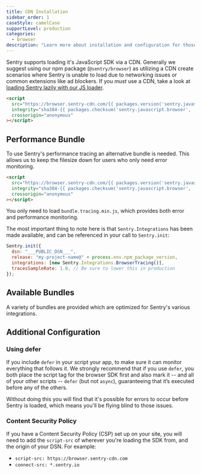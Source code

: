```yaml
---
title: CDN Installation
sidebar_order: 1
caseStyle: camelCase
supportLevel: production
categories:
  - browser
description: "Learn more about installation and configuration for those using a content delivery network (CDN)."
---
```



Sentry supports loading it's JavaScript SDK via a CDN. Generally we suggest using our npm package (`@sentry/browser`) as utilizing a CDN create scenarios where Sentry is unable to load due to networking issues or common extensions like ad blockers. If you _must_ use a CDN, take a look at [loading Sentry lazily with our JS loader](../lazy-load-sentry/).

```html {tabTitle: CDN}
<script
  src="https://browser.sentry-cdn.com/{{ packages.version('sentry.javascript.browser') }}/bundle.min.js"
  integrity="sha384-{{ packages.checksum('sentry.javascript.browser', 'bundle.min.js', 'sha384-base64') }}"
  crossorigin="anonymous"
></script>
```

## Performance Bundle

To use Sentry's performance tracing an alternative bundle is needed. This allows us to keep the filesize down for users who only need error monitoring.

```html {tabTitle: CDN}
<script
  src="https://browser.sentry-cdn.com/{{ packages.version('sentry.javascript.browser') }}/bundle.tracing.min.js"
  integrity="sha384-{{ packages.checksum('sentry.javascript.browser', 'bundle.tracing.min.js', 'sha384-base64') }}"
  crossorigin="anonymous"
></script>
```

<Note><markdown>

You only need to load `bundle.tracing.min.js`, which provides both error and performance monitoring.

</markdown></Note>

The most important thing to note here is that `Sentry.Integrations` has been made available, and can be referenced in your call to `Sentry.init`:

```javascript {tabTitle: CDN}
Sentry.init({
  dsn: "___PUBLIC_DSN___",
  release: "my-project-name@" + process.env.npm_package_version,
  integrations: [new Sentry.Integrations.BrowserTracing()],
  tracesSampleRate: 1.0, // Be sure to lower this in production
});
```

## Available Bundles

A variety of bundles are provided which are optimized for Sentry's various integrations.

<JsBundleList />

## Additional Configuration

### Using defer

If you include `defer` in your script your app, to make sure it can monitor everything that follows it. We strongly recommend that if you use `defer`, you both place the script tag for the browser SDK first and also mark it -- and all of your other scripts -- `defer` (but not `async`), guaranteeing that it’s executed before any of the others.

Without doing this you will find that it's possible for errors to occur before Sentry is loaded, which means you'll be flying blind to those issues.

### Content Security Policy

If you have a Content Security Policy (CSP) set up on your site, you will need to add the `script-src` of wherever you're loading the SDK from, and the origin of your DSN. For example:

- `script-src: https://browser.sentry-cdn.com`
- `connect-src: *.sentry.io`
